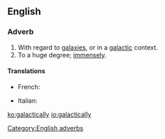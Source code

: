 ==English==

===Adverb===
{{en-adv|-}}

# With regard to [[galaxy|galaxies]], or in a [[galactic]] context.
# To a huge degree; [[immensely]].

====Translations====
{{trans-top|with regard to galaxies}}
* French: {{t+|fr|galactique}}
{{trans-mid}}
* Italian: {{t|it|galatticamente}}
{{trans-bottom}}

[[Category:English adverbs]]

[[ko:galactically]]
[[io:galactically]]